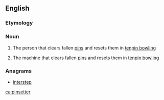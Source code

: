 ==English==

===Etymology===
{{compound|pin|setter|lang=en}}

===Noun===
{{wikipedia}}
{{en-noun}}

# {{context|bowling|originally|lang=en}} The person that clears fallen [[pin]]s and resets them in [[tenpin bowling]]
# {{context|bowling|lang=en}} The machine that clears fallen [[pin]]s and resets them in [[tenpin bowling]]

===Anagrams===
* [[interstep#English|interstep]]

[[ca:pinsetter]]